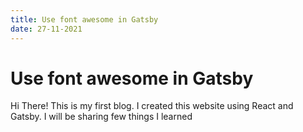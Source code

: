 ```yaml
---
title: Use font awesome in Gatsby
date: 27-11-2021
---
```


# Use font awesome in Gatsby

Hi There! This is my first blog. I created this website using React and Gatsby. I will be sharing few things I learned 
<CopyBlock
      text={jsx}
      language="jsx"
      showLineNumbers={true}
      startingLineNumber={1}
      wrapLines
      theme={dracula}
    />